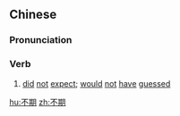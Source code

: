 ==Chinese==
{{zh-forms}}

===Pronunciation===
{{zh-pron
|m=不期
|cat=v
}}

===Verb===
{{zh-verb}}

# {{lb|zh|literary}} [[did]] [[not]] [[expect]]; [[would]] [[not]] [[have]] [[guessed]]

[[hu:不期]]
[[zh:不期]]